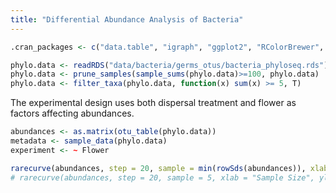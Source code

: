 ```yaml
---
title: "Differential Abundance Analysis of Bacteria"
---
```

<script>
$(document).ready(function() {
  $items = $('div#TOC li');
  $items.each(function(idx) {
    num_ul = $(this).parentsUntil('#TOC').length;
    $(this).css({'text-indent': num_ul * 10, 'padding-left': 0});
  });
});
</script>

```r
.cran_packages <- c("data.table", "igraph", "ggplot2", "RColorBrewer", "vegetarian", "vegan", "knitr");.inst <- .cran_packages %in% installed.packages();if(any(!.inst)) {install.packages(.cran_packages[!.inst])};.bioc_packages <- c("DESeq2","phyloseq"); if(any(!.inst)){source("http://bioconductor.org/biocLite.R");biocLite(.bioc_packages[!.inst], ask = F)}; sapply(c(.cran_packages, .bioc_packages), require, character.only = TRUE); 

```

```r
phylo.data <- readRDS("data/bacteria/germs_otus/bacteria_phyloseq.rds")
phylo.data <- prune_samples(sample_sums(phylo.data)>=100, phylo.data)
phylo.data <- filter_taxa(phylo.data, function(x) sum(x) >= 5, T)
```

The experimental design uses both dispersal treatment and flower as factors affecting abundances.

```r
abundances <- as.matrix(otu_table(phylo.data))
metadata <- sample_data(phylo.data)
experiment <- ~ Flower
```

```r
rarecurve(abundances, step = 20, sample = min(rowSds(abundances)), xlab = "Sample Size", ylab = "Species", label = TRUE)
# rarecurve(abundances, step = 20, sample = 5, xlab = "Sample Size", ylab = "Species", label = TRUE)
```

<!-- ```{r DESeq} -->
<!-- dds <- DESeqDataSetFromMatrix(countData = abundances, colData = metadata, design = experiment) -->

<!-- ``` -->


<!-- dds -->
<!-- # class: DESeqDataSet -->
<!-- # dim: 4321 48 -->
<!-- # metadata(1): version -->
<!-- # assays(1): counts -->
<!-- # rownames(4321): b0001 b0002 ... pJMY_bla pJMY_lacI -->
<!-- # rowData names(0): -->
<!-- # colnames(48): MLC115_Empty_6hr_1 MLC115_Empty_6hr_2 ... LAR1_TE_24hr_3 LAR1_TE_24hr_4 -->
<!-- # colData names(3): strain plasmid time -->

<!-- ## Specify reference levels -->
<!-- ## Default is alphabetical, see time factor: -->
<!-- levels(dds$time) -->
<!-- # [1] "12hr" "24hr" "6hr" -->

<!-- ## Follow order in data files -->
<!-- dds$strain <- factor(dds$strain,levels=unique(colData[,1])) -->
<!-- dds$plasmid <- factor(dds$plasmid,levels=unique(colData[,2])) -->
<!-- dds$time <- factor(dds$time,levels=unique(colData[,3])) -->

<!-- ## Now, 6hr is the reference level: -->
<!-- levels(dds$time) -->
<!-- # [1] "6hr"  "12hr" "24hr" -->

<!-- ## Add metadata to dds object -->
<!-- (mcols(dds) <- DataFrame(mcols(dds), Rockhopper_meta)) -->
<!-- # DataFrame with 4321 rows and 2 columns -->
<!-- #                        Name                                               Product -->
<!-- #                    <factor>                                              <factor> -->
<!-- # b0001                  thrL                             thr operon leader peptide -->
<!-- # b0002                  thrA Bifunctional aspartokinase/homoserine dehydrogenase 1 -->
<!-- # ... -->

<!-- ### Run DESeq ### -->
<!-- dds_full <- DESeq(dds) -->
<!-- # estimating size factors -->
<!-- # estimating dispersions -->
<!-- # gene-wise dispersion estimates -->
<!-- # mean-dispersion relationship -->
<!-- # final dispersion estimates -->
<!-- # fitting model and testing -->

<!-- ## Save DESeq2 normalized expression to CSV -->
<!-- DESeq2_norm <- counts(dds_full, normalized=TRUE) -->
<!-- write.csv(as.data.frame(DESeq2_norm), file="DESeq2_norm.csv", collapse="")) -->


<!-- ### Testing for significance ### -->
<!-- # See section 3.3: Interactions -->

<!-- ## Add a "group" factor which is a combinations of original factors -->
<!-- dds_group <- dds -->
<!-- dds_group$group <- factor(sub("_[0-9]$","",rownames(colData))) -->
<!-- ## Relevel -->
<!-- dds_group$group <- factor(dds_group$group, levels=unique(dds_group$group)) -->
<!-- ## Reset design -->
<!-- design(dds_group) <- ~ group -->
<!-- ## Rerun DESeq2 using only 'group' as the model -->
<!-- dds_group <- DESeq(dds_group) -->
<!-- resultsNames(dds_group) -->
<!-- #  [1] "Intercept"              "groupMLC115_Empty_6hr"  "groupMLC115_Empty_12hr" "groupMLC115_Empty_24hr" -->
<!-- #  [5] "groupMLC115_TE_6hr"     "groupMLC115_TE_12hr"    "groupMLC115_TE_24hr"    "groupLAR1_Empty_6hr" -->
<!-- #  [9] "groupLAR1_Empty_12hr"   "groupLAR1_Empty_24hr"   "groupLAR1_TE_6hr"       "groupLAR1_TE_12hr" -->
<!-- # [13] "groupLAR1_TE_24hr" -->


<!-- ## Compare with... -->
<!-- resultsNames(dds_full) -->
<!-- # [1] "Intercept"                     "strain_LAR1_vs_MLC115"         "plasmid_TE_vs_Empty" -->
<!-- # [4] "time_12hr_vs_6hr"              "time_24hr_vs_6hr"              "strainLAR1.plasmidTE" -->
<!-- # [7] "strainLAR1.time12hr"           "strainLAR1.time24hr"           "plasmidTE.time12hr" -->
<!-- # [10] "plasmidTE.time24hr"            "strainLAR1.plasmidTE.time12hr" "strainLAR1.plasmidTE.time24hr" -->